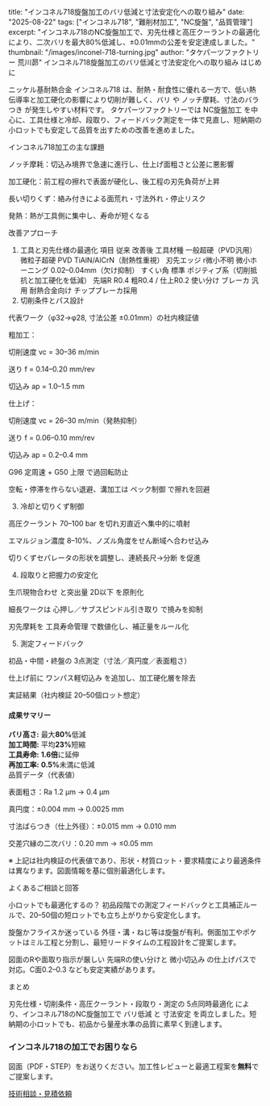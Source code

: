 title: "インコネル718旋盤加工のバリ低減と寸法安定化への取り組み"
date: "2025-08-22"
tags: ["インコネル718", "難削材加工", "NC旋盤", "品質管理"]
excerpt: "インコネル718のNC旋盤加工で、刃先仕様と高圧クーラントの最適化により、二次バリを最大80%低減し、±0.01mmの公差を安定達成しました。"
thumbnail: "/images/inconel-718-turning.jpg"
author: "タケパーツファクトリー 荒川昴"
インコネル718旋盤加工のバリ低減と寸法安定化への取り組み
はじめに

ニッケル基耐熱合金 インコネル718 は、耐熱・耐食性に優れる一方で、低い熱伝導率と加工硬化の影響により切削が難しく、バリ や ノッチ摩耗、寸法のバラつき が発生しやすい材料です。
タケパーツファクトリーでは NC旋盤加工 を中心に、工具仕様と冷却、段取り、フィードバック測定を一体で見直し、短納期の小ロットでも安定して品質を出すための改善を進めました。

インコネル718加工の主な課題

ノッチ摩耗：切込み境界で急速に進行し、仕上げ面粗さと公差に悪影響

加工硬化：前工程の擦れで表面が硬化し、後工程の刃先負荷が上昇

長い切りくず：絡み付きによる面荒れ・寸法外れ・停止リスク

発熱：熱が工具側に集中し、寿命が短くなる

改善アプローチ
1. 工具と刃先仕様の最適化
項目	従来	改善後
工具材種	一般超硬（PVD汎用）	微粒子超硬 PVD TiAlN/AlCrN（耐熱性重視）
刃先エッジ	r微小不明	微小ホーニング 0.02–0.04mm（欠け抑制）
すくい角	標準	ポジティブ系（切削抵抗と加工硬化を低減）
先端R	R0.4	粗R0.4 / 仕上R0.2 使い分け
ブレーカ	汎用	耐熱合金向け チップブレーカ採用
2. 切削条件とパス設計

代表ワーク（φ32→φ28, 寸法公差 ±0.01mm）の社内検証値

粗加工：

切削速度 vc = 30–36 m/min

送り f = 0.14–0.20 mm/rev

切込み ap = 1.0–1.5 mm

仕上げ：

切削速度 vc = 26–30 m/min（発熱抑制）

送り f = 0.06–0.10 mm/rev

切込み ap = 0.2–0.4 mm

G96 定周速 + G50 上限 で過回転防止

空転・停滞を作らない退避、溝加工は ペック制御 で擦れを回避

3. 冷却と切りくず制御

高圧クーラント 70–100 bar を切れ刃直近へ集中的に噴射

エマルジョン濃度 8–10%、ノズル角度をせん断域へ合わせ込み

切りくずセパレータの形状を調整し、連続長尺→分断 を促進

4. 段取りと把握力の安定化

生爪現物合わせ と突出量 2D以下 を原則化

細長ワークは 心押し／サブスピンドル引き取り で撓みを抑制

刃先摩耗を 工具寿命管理 で数値化し、補正量をルール化

5. 測定フィードバック

初品・中間・終盤の 3点測定（寸法／真円度／表面粗さ）

仕上げ前に ワンパス軽切込み を追加し、加工硬化層を除去

実証結果（社内検証 20–50個ロット想定）
<div className="bg-green-50 p-6 rounded-lg my-6"> <h4 className="text-lg font-bold text-green-800 mb-4">成果サマリー</h4> <div className="grid grid-cols-2 gap-4 text-green-700"> <div><strong>バリ高さ:</strong> 最大<strong>80%</strong>低減</div> <div><strong>加工時間:</strong> 平均<strong>23%</strong>短縮</div> <div><strong>工具寿命:</strong> <strong>1.6倍</strong>に延伸</div> <div><strong>再加工率:</strong> <strong>0.5%</strong>未満に低減</div> </div> </div>
品質データ（代表値）

表面粗さ：Ra 1.2 μm → 0.4 μm

真円度：±0.004 mm → 0.0025 mm

寸法ばらつき（仕上外径）：±0.015 mm → 0.010 mm

交差穴縁の二次バリ：0.20 mm → ≤0.05 mm

※ 上記は社内検証の代表値であり、形状・材質ロット・要求精度により最適条件は異なります。図面情報を基に個別最適化します。

よくあるご相談と回答

小ロットでも最適化するの？
初品段階での測定フィードバックと工具補正ルールで、20–50個の短ロットでも立ち上がりから安定化します。

旋盤かフライスか迷っている
外径・溝・ねじ等は旋盤が有利。側面加工やポケットはミル工程と分割し、最短リードタイムの工程設計をご提案します。

図面のRや面取り指示が厳しい
先端Rの使い分けと 微小切込み の仕上げパスで対応。C面0.2–0.3 なども安定実績があります。

まとめ

刃先仕様・切削条件・高圧クーラント・段取り・測定の 5点同時最適化 により、インコネル718のNC旋盤加工で バリ低減 と 寸法安定 を両立しました。短納期の小ロットでも、初品から量産水準の品質に素早く到達します。

<div className="bg-gradient-to-r from-blue-50 to-blue-100 p-6 rounded-lg text-center my-8"> <h3 className="text-xl font-bold text-blue-800 mb-4">インコネル718の加工でお困りなら</h3> <p className="text-blue-700 mb-6"> 図面（PDF・STEP）をお送りください。加工性レビューと最適工程案を<strong>無料</strong>でご提案します。 </p> <a href="/contact/" className="inline-block bg-blue-600 text-white px-8 py-4 rounded-full font-bold hover:bg-blue-700 transition-colors"> 技術相談・見積依頼 </a> </div>
